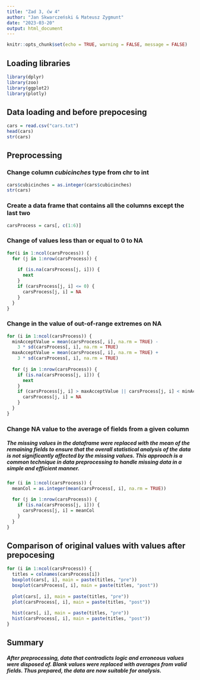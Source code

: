 ```yaml
---
title: "Zad 3, ćw 4"
author: "Jan Skwarczeński & Mateusz Zygmunt"
date: "2023-03-20"
output: html_document
---
```


```r
knitr::opts_chunk$set(echo = TRUE, warning = FALSE, message = FALSE)
```

## Loading libraries
```r
library(dplyr)
library(zoo)
library(ggplot2)
library(plotly)
```

## Data loading and before prepocesing
```r
cars = read.csv("cars.txt")
head(cars)
str(cars)
```

## Preprocessing
### Change column *cubicinches* type from chr to int
```r
cars$cubicinches = as.integer(cars$cubicinches)
str(cars)
```

### Create a data frame that contains all the columns except the last two
```r
carsProcess = cars[, c(1:6)]
```

### Change of values less than or equal to 0 to NA
```r
for(i in 1:ncol(carsProcess)) {
  for (j in 1:nrow(carsProcess)) {
    
    if (is.na(carsProcess[j, i])) {
      next
    }
    if (carsProcess[j, i] <= 0) {
      carsProcess[j, i] = NA
    }
  }
}
```

### Change in the value of out-of-range extremes on NA
```r
for (i in 1:ncol(carsProcess)) {
  minAcceptValue = mean(carsProcess[, i], na.rm = TRUE) - 
    3 * sd(carsProcess[, i], na.rm = TRUE)
  maxAcceptValue = mean(carsProcess[, i], na.rm = TRUE) + 
    3 * sd(carsProcess[, i], na.rm = TRUE)
  
  for (j in 1:nrow(carsProcess)) {
    if (is.na(carsProcess[j, i])) {
      next
    }
    if (carsProcess[j, i] > maxAcceptValue || carsProcess[j, i] < minAcceptValue) {
      carsProcess[j, i] = NA
    }
  }
}
```

### Change NA value to the average of fields from a given column
##### The missing values in the dataframe were replaced with the mean of the remaining fields to ensure that the overall statistical analysis of the data is not significantly affected by the missing values. This approach is a common technique in data preprocessing to handle missing data in a simple and efficient manner.
```r
for (i in 1:ncol(carsProcess)) {
  meanCol = as.integer(mean(carsProcess[, i], na.rm = TRUE))
  
  for (j in 1:nrow(carsProcess)) {
    if (is.na(carsProcess[j, i])) {
      carsProcess[j, i] = meanCol
    }
  }
}
```

## Comparison of original values with values after prepocesing
```r
for (i in 1:ncol(carsProcess)) {
  titles = colnames(carsProcess[i])
  boxplot(cars[, i], main = paste(titles, "pre"))
  boxplot(carsProcess[, i], main = paste(titles, "post"))
  
  plot(cars[, i], main = paste(titles, "pre"))
  plot(carsProcess[, i], main = paste(titles, "post"))
  
  hist(cars[, i], main = paste(titles, "pre"))
  hist(carsProcess[, i], main = paste(titles, "post"))
}
```

## Summary
##### After preprocessing, data that contradicts logic and erroneous values were disposed of. Blank values were replaced with averages from valid fields. Thus prepared, the data are now suitable for analysis.
